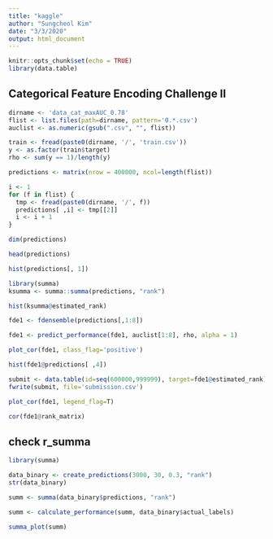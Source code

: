 ```yaml
---
title: "kaggle"
author: "Sungcheol Kim"
date: "3/3/2020"
output: html_document
---
```


```r
knitr::opts_chunk$set(echo = TRUE)
library(data.table)
```

## Categorical Feature Encoding Challenge II

```r
dirname <- 'data_cat_maxAUC_0.78'
flist <- list.files(path=dirname, pattern='0.*.csv')
auclist <- as.numeric(gsub(".csv", "", flist))

train <- fread(paste0(dirname, '/', 'train.csv'))
y <- as.factor(train$target)
rho <- sum(y == 1)/length(y)

predictions <- matrix(nrow = 400000, ncol=length(flist))

i <- 1
for (f in flist) {
  tmp <- fread(paste0(dirname, '/', f))
  predictions[ ,i] <- tmp[[2]]
  i <- i + 1
}

dim(predictions)
```

```r
head(predictions)
```

```r
hist(predictions[, 1])
```

```r
library(summa)
ksumma <- summa::summa(predictions, "rank")
```

```r
hist(ksumma@estimated_rank)
```

```r
fde1 <- fdensemble(predictions[,1:8])
```

```r
fde1 <- predict_performance(fde1, auclist[1:8], rho, alpha = 1)
```

```r
plot_cor(fde1, class_flag='positive')
```

```r
hist(fde1@predictions[ ,4])
```

```r
submit <- data.table(id=seq(600000,999999), target=fde1@estimated_rank)
fwrite(submit, file='submission.csv')
```

```r
plot_cor(fde1, legend_flag=T)
```

```r
cor(fde1@rank_matrix)
```


## check r_summa


```r
library(summa)

data_binary <- create_predictions(3000, 30, 0.3, "rank")
str(data_binary)
```

```r
summ <- summa(data_binary$predictions, "rank")
```

```r
summ <- calculate_performance(summ, data_binary$actual_labels)
```

```r
summa_plot(summ)
```

